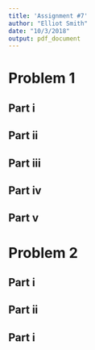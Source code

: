 ```yaml
---
title: 'Assignment #7'
author: "Elliot Smith"
date: "10/3/2018"
output: pdf_document
---
```


# Problem 1

## Part i

## Part ii

## Part iii

## Part iv

## Part v

# Problem 2

## Part i

## Part ii

## Part i